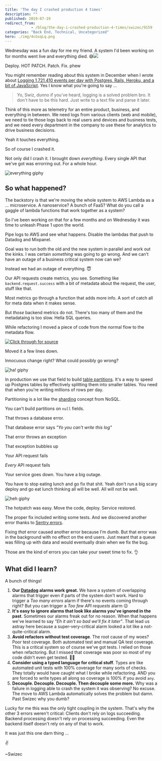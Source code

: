 ```yaml
---
title: 'The day I crashed production 4 times'
description: ""
published: 2019-07-19
redirect_from: 
            - /blog/the-day-i-crashed-production-4-times/swizec/9159
categories: "Back End, Technical, Uncategorized"
hero: ./img/4cGsqLq.png
---
```


Wednesday was a fun day for me my friend. A system I'd been working on for months went live and everything died. 😅![](./img/4cGsqLq.png)

Deploy. HOT PATCH. Patch. Fix. phew

You might remember reading about this system in December when I wrote about [Logging 1,721,410 events per day with Postgres, Rails, Heroku, and a bit of JavaScript](https://swizec.com/blog/logging-events-postgres-rails-heroku-javascript/swizec/8825). Yes I know what you're going to say ...

> Yo, Swiz, dunno if you've heard, logging is a solved problem bro. It don't have to be this hard. Just write to a text file and parse it later.

Think of this more as telemetry for an entire product, business, and everything in between. We need logs from various clients (web and mobile), we need to tie those logs back to real users and devices and business tests, and we need every department in the company to use these for analytics to drive business decisions.

Yeah it touches everything.

So of course I crashed it.

Not only did I crash it. I brought down _everything_. Every single API that we've got was errorring out. For a whole hour.

![everything giphy](./img/media-fxZ7cC3zYIVXi-giphy.gif)

## So what happened?

The backstory is that we're moving the whole system to AWS Lambda as a ... microservice. A nanoservice? A bunch of FaaS? What do you call a gaggle of lambda functions that work together as a system?

So I've been working on that for a few months and on Wednesday it was time to unleash Phase 1 upon the world.

Pipe logs to AWS and see what happens. Disable the lambdas that push to Datadog and Mixpanel.

Goal was to run both the old and the new system in parallel and work out the kinks. I was certain _something_ was going to go wrong. And we can't have an outage of a business critical system now can we?

Instead we had an outage of everything. 😇

Our API requests create metrics, you see. Something like `backend.request.success` with a bit of metadata about the request, the user, stuff like that.

Most metrics go through a function that adds more info. A sort of catch all for meta data when it makes sense.

But _those_ backend metrics do not. There's too many of them and the metadataing is too slow. Hella SQL queries.

While refactoring I moved a piece of code from the normal flow to the metadata flow.

[![Click through for source](./img/techletter.app-screenshot-1563553812054.png)](https://carbon.now.sh/?bg=rgba(255,255,255,1)&t=seti&l=ruby&ds=true&wc=true&wa=true&pv=48px&ph=32px&ln=false&code=log%5B%22created_day%22%5D%20%3D%20Date.today)

Moved it a few lines down.

Innocuous change right? What could possibly go wrong?

![ha! giphy](./img/media-11DFuwckOK9mdG-giphy.gif)

In production we use that field to build [table partitions](https://www.postgresql.org/docs/10/ddl-partitioning.html). It's a way to speed up Postgres tables by effectively splitting them into smaller tables. You need that when you're writing millions of rows per day.

Partitioning is a lot like the [sharding](https://en.wikipedia.org/wiki/Shard_(database_architecture)) concept from NoSQL.

You can't build partitions on `null` fields.

That throws a database error.

That database error says _"Yo you can't write this log"_

That error throws an exception

That exception bubbles up

Your API request fails

_Every_ API request fails

Your service goes down. You have a big outage.

You have to stop eating lunch and go fix that shit. Yeah don't run a big scary deploy and go eat lunch thinking all will be well. All will not be well.

![heh giphy](./img/media-M2AmFHxMydFok-giphy.gif)

The hotpatch was easy. Move the code, deploy. Service restored.

The proper fix included writing some tests. And we discovered another error thanks to [Sentry errors](https://sentry.io/welcome/).

Fixing _that_ error caused another error because I'm dumb. But that error was in the background with no effect on the end users. Just meant that a queue was filling up with data and would eventually drain when we fix the bug.

Those are the kind of errors you can take your sweet time to fix. 👌

## What did I learn?

A bunch of things!

1.  **Our [Datadog](https://www.datadoghq.com/) alarms work great.** We have a system of overlapping alarms that trigger even if parts of the system don't work. Hard to trigger a _Too many errors_ alarm if there's no events coming through right? But you can trigger a _Too few API requests_ alarm 😉
2.  **It's easy to ignore alarms that look like alarms you've ignored in the past**. Sometimes our alarms freak out for no reason. When that happens we've learned to say _"Eh it ain't so bad we'll fix it later"_. That lead us astray here because a super-very-critical alarm looked a lot like a not-quite-critical alarm.
3.  **Avoid refactors without test coverage**. The root cause of my woes? Poor test coverage. Both automated test and manual QA test coverage. This is a critical system so of course we've got tests. I relied on those when refactoring. But I missed that coverage was poor so most of my code didn't even get tested. 🤦‍♂️
4.  **Consider using a typed language for critical stuff**. Types are like automated unit tests with 100% coverage for many sorts of checks. They totally would have caught what I broke while refactoring. AND you are forced to write types all along so coverage is 100% if you avoid `any`.
5.  **Decouple. Decouple. Decouple. Then decouple some more.** Why was a failure in logging able to crash the system it was observing? No excuse. The move to AWS Lambda automatically solves the problem but damn. Past Swizec why you dumb?

Lucky for me this was the only tight coupling in the system. That's why the other 3 errors weren't critical: Clients don't rely on logs succeeding. Backend processing doesn't rely on processing succeeding. Even the backend itself doesn't rely on any of that to work.

It was just this one darn thing ...

✌️

~Swizec
